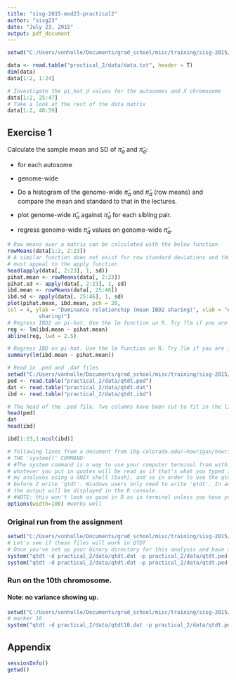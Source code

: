 ```yaml
---
title: "sisg-2015-mod23-practical2"
author: "sisg23"
date: "July 23, 2015"
output: pdf_document
---
```


```r
setwd("C:/Users/vonholle/Documents/grad_school/misc/training/sisg-2015/module23/sisg-2015-module23") # Windows

data <- read.table("practical_2/data/data.txt", header = T)
dim(data)
data[1:2, 1:24]

# Investigate the pi_hat_d values for the autosomes and X chromosome
data[1:2, 25:47]
# Take a look at the rest of the data matrix
data[1:2, 48:59]

```

## Exercise 1
Calculate the sample mean and SD of $\hat\pi_a$ and $\hat\pi_d$:

* for each autosome

* genome-wide

* Do a histogram of the genome-wide $\hat\pi_a$ and $\hat\pi_d$ (row means) and compare the mean and standard to that in the lectures.

* plot genome-wide $\hat\pi_a$ against $\hat\pi_d$ for each sibling pair.

* regress genome-wide $\hat\pi_d$ values on genome-wide $\hat\pi_a$.

```r
# Row means over a matrix can be calculated with the below function
rowMeans(data[1:2, 2:23])
# A similar function does not exist for row standard deviations and thus we
# must appeal to the apply function
head(apply(data[, 2:23], 1, sd))
pihat.mean <- rowMeans(data[, 2:23])
pihat.sd <- apply(data[, 2:23], 1, sd)
ibd.mean <- rowMeans(data[, 25:46])
ibd.sd <- apply(data[, 25:46], 1, sd)
plot(pihat.mean, ibd.mean, pch = 20,
col = 4, ylab = "Dominance relationship (mean IBD2 sharing)", xlab = "Additive relationship (mean IBD
          sharing)")
# Regress IBD2 on pi-hat. Use the lm function un R. Try ?lm if you are interested
reg <- lm(ibd.mean ~ pihat.mean)
abline(reg, lwd = 2.5)

# Regress IBD on pi-hat. Use the lm function un R. Try ?lm if you are interested
summary(lm(ibd.mean ~ pihat.mean))

```


```r
# Read in .ped and .dat files
setwd("C:/Users/vonholle/Documents/grad_school/misc/training/sisg-2015/module23/sisg-2015-module23") # Windows
ped <- read.table("practical_2/data/qtdt.ped")
dat <- read.table("practical_2/data/qtdt.dat")
ibd <- read.table("practical_2/data/qtdt.ibd")

# The head of the .ped file. Two columns have been cut to fit in the listing
head(ped)
dat
head(ibd)

ibd[1:23,1:ncol(ibd)]

```


```r
# following lines from a document from ibg.colorado.edu/~howrigan/howrigan/.../Howrigan_WCPG_2010.pdf
# THE 'system()' COMMAND:
# #The system command is a way to use your computer terminal from within R. Within the system() function,
# whatever you put in quotes will be read as if that's what you typed in your terminal window. I'm doing all
# my analyses using a UNIX shell (bash), and so in order to use the qtdt program, I have to put a './'
# before I write 'qtdt'. Windows users only need to write 'qtdt'. In addition, I use 'intern=TRUE' so that
# the output will be displayed in the R console.
# #NOTE: this won't look as good in R as in terminal unless you have your width setup accordingly
options(width=100) #works well
```

### Original run from the assignment

```r
setwd("C:/Users/vonholle/Documents/grad_school/misc/training/sisg-2015/module23/sisg-2015-module23") # Windows
# Let's see if these files will work in QTDT
# Once you've set up your binary directory for this analysis and have set R to that directory, do this:
system("qtdt -d practical_2/data/qtdt.dat -p practical_2/data/qtdt.ped -a- -we- -veg-", intern=TRUE)
system("qtdt -d practical_2/data/qtdt.dat -p practical_2/data/qtdt.ped -i practical_2/data/qtdt.ibd -a- -weg -vega", intern = T)
```

### Run on the 10th chromosome.
#### Note: no variance showing up.
```r
setwd("C:/Users/vonholle/Documents/grad_school/misc/training/sisg-2015/module23/sisg-2015-module23") # Windows
# marker 10
system("qtdt -d practical_2/data/qtdt10.dat -p practical_2/data/qtdt.ped -i practical_2/data/qtdt.ibd -a- -weg- -vega", intern = T)
```


## Appendix
```r
sessionInfo()
getwd()
```

